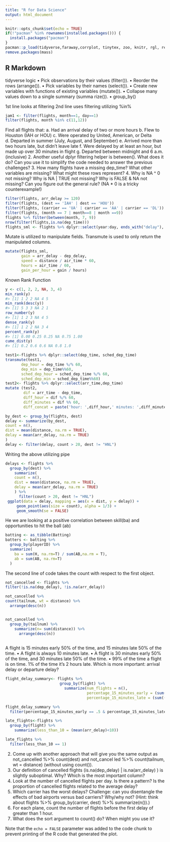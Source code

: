 ```yaml
---
title: "R for Data Science"
output: html_document
---
```


```r
knitr::opts_chunk$set(echo = TRUE)
if(!"pacman" %in% rownames(installed.packages())) {
  install.packages("pacman")
}
pacman::p_load(tidyverse,faraway,corrplot, tinytex, zoo, knitr, rgl, relaimpo, MuMIn, nycflights13,ggplot2, mass, dplyr)
remove.packages(mass)
```

## R Markdown
tidyverse logic
• Pick observations by their values (filter()).
• Reorder the rows (arrange()).
• Pick variables by their names (select()).
• Create new variables with functions of existing variables
(mutate()).
• Collapse many values down to a single summary (summa
rize()).
• group_by()

1st line looks at filtering
2nd line uses filtering utilizing %in%
```r
jam1 <- filter(flights, month==1, day==1)
filter(flights, month %in% c(11,12))
```

Find all flights that:
a. Had an arrival delay of two or more hours
b. Flew to Houston (IAH or HOU)
c. Were operated by United, American, or Delta
d. Departed in summer (July, August, and September)
e. Arrived more than two hours late, but didn’t leave late
f. Were delayed by at least an hour, but made up over 30
minutes in flight
g. Departed between midnight and 6 a.m. (inclusive)
2. Another useful dplyr filtering helper is between(). What does it
do? Can you use it to simplify the code needed to answer the
previous challenges?
3. How many flights have a missing dep_time? What other variables
are missing? What might these rows represent?
4. Why is NA ^ 0 not missing? Why is NA | TRUE not missing?
Why is FALSE & NA not missing? Can you figure out the general
rule? (NA * 0 is a tricky counterexample!)

```r
filter(flights, arr_delay >= 120)
filter(flights, (dest == 'IAH' | dest == 'HOU'))
filter(flights, (carrier == 'UA' | carrier == 'AA' | carrier == 'DL'))
filter(flights, (month == 7 | month==8 | month ==9))
flights %>% filter(between(month, 7, 9))
nrow(filter(flights,is.na(dep_time)))
flights_sml <- flights %>% dplyr::select(year:day, ends_with("delay"), distance, air_time)
```


Mutate is utilized to manipulate fields.
Transmute is used to only return the manipulated columns.
```r
mutate(flights_sml, 
       gain = arr_delay - dep_delay,
       speed = distance / air_time * 60,
       hours = air_time / 60,
       gain_per_hour = gain / hours)
```

Known Rank Function
```r
y <- c(1, 2, 2, NA, 3, 4)
min_rank(y)
#> [1] 1 2 2 NA 4 5
min_rank(desc(y))
#> [1] 5 3 3 NA 2 1
row_number(y)
#> [1] 1 2 3 NA 4 5
dense_rank(y)
#> [1] 1 2 2 NA 3 4
percent_rank(y)
#> [1] 0.00 0.25 0.25 NA 0.75 1.00
cume_dist(y)
#> [1] 0.2 0.6 0.6 NA 0.8 1.0
```

```r
test1<-flights %>% dplyr::select(dep_time, sched_dep_time)
transmute(test1, 
       dep_hour = dep_time %/% 60, 
       dep_min = dep_time%%60, 
       sched_dep_hour = sched_dep_time %/% 60, 
       sched_dep_min = sched_dep_time%%60)
test2<- flights %>% dplyr::select(arr_time,dep_time)
mutate (test2,
        dif = arr_time - dep_time,
        diff_hour = dif %/% 60, 
        diff_minutes = dif %% 60,
        diff_concat = paste('hour: ',diff_hour,' minutes: ',diff_minutes))
```
```r
by_dest <- group_by(flights, dest)
delay <- summarize(by_dest,
count = n(),
dist = mean(distance, na.rm = TRUE),
delay = mean(arr_delay, na.rm = TRUE)
)
delay <- filter(delay, count > 20, dest != "HNL")
```

Writing the above utilizing pipe
```r
delays <- flights %>%
  group_by(dest) %>%
    summarize(
    count = n(),
    dist = mean(distance, na.rm = TRUE),
    delay = mean(arr_delay, na.rm = TRUE)
    ) %>%
      filter(count > 20, dest != "HNL")
 ggplot(data = delay, mapping = aes(x = dist, y = delay)) +
     geom_point(aes(size = count), alpha = 1/3) +
     geom_smooth(se = FALSE)
```

He we are looking at a positive correlation between skill(ba) and opportunities
to hit the ball (ab)
```r
batting <- as_tibble(Batting)
batters <- batting %>%
  group_by(playerID) %>%
  summarize(
    ba = sum(H, na.rm=T) / sum(AB,na.rm = T),
    ab = sum(AB, na.rm=T)
  )

```

The second line of code takes the count with respect to the first object.
```r
not_cancelled <- flights %>%
filter(!is.na(dep_delay), !is.na(arr_delay))

not_cancelled %>%
count(tailnum, wt = distance) %>%
  arrange(desc(n))


not_cancelled %>%
  group_by(tailnum) %>%
    summarize(n= sum(distance)) %>%
      arrange(desc(n))
      
```
A flight is 15 minutes early 50% of the time, and 15 minutes
late 50% of the time.
• A flight is always 10 minutes late.
• A flight is 30 minutes early 50% of the time, and 30 minutes
late 50% of the time.
• 99% of the time a flight is on time. 1% of the time it’s 2 hours
late.
Which is more important: arrival delay or departure delay?
```r
flight_delay_summary<- flights %>%
                        group_by(flight) %>%
                          summarize(num_flights = n(),
                                    percentage_15_minutes_early = (sum((sched_arr_time - arr_time) > 15))/num_flights,
                                    percentage_15_minutes_late = (sum((dep_delay) > 15))/num_flights)

flight_delay_summary %>%
  filter(percentage_15_minutes_early == .5 & percentage_15_minutes_late == .5)

late_flights<-flights %>%
  group_by(flight) %>%
    summarize(less_than_10 = (mean(arr_delay)<10))

late_flights %>%
  filter(less_than_10 == 1)
```

2. Come up with another approach that will give you the same
output as not_cancelled %>% count(dest) and not_cancel
led %>% count(tailnum, wt = distance) (without using
count()).
3. Our definition of cancelled flights (is.na(dep_delay) |
is.na(arr_delay) ) is slightly suboptimal. Why? Which is the
most important column?
4. Look at the number of cancelled flights per day. Is there a pattern?
Is the proportion of cancelled flights related to the average
delay?
5. Which carrier has the worst delays? Challenge: can you disentangle
the effects of bad airports versus bad carriers? Why/why
not? (Hint: think about flights %>% group_by(carrier,
dest) %>% summarize(n()).)
6. For each plane, count the number of flights before the first delay
of greater than 1 hour.
7. What does the sort argument to count() do? When might you
use it?

Note that the `echo = FALSE` parameter was added to the code chunk to prevent printing of the R code that generated the plot.
